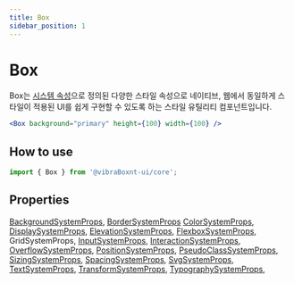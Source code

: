 ```yaml
---
title: Box
sidebar_position: 1
---
```


# Box

Box는 [시스템 속성](/docs/system-props/introduce)으로 정의된 다양한 스타일 속성으로 네이티브, 웹에서 동일하게 스타일이 적용된 UI를 쉽게 구현할 수 있도록 하는 스타일 유틸리티 컴포넌트입니다.

```jsx live
<Box background="primary" height={100} width={100} />
```

## How to use

```jsx
import { Box } from '@vibraBoxnt-ui/core';
```

## Properties

[BackgroundSystemProps](/docs/system-props/background),
[BorderSystemProps](/docs/system-props/border)
[ColorSystemProps](/docs/system-props/color),
[DisplaySystemProps](/docs/system-props/display),
[ElevationSystemProps](/docs/system-props/elevation),
[FlexboxSystemProps](/docs/system-props/flexbox),
GridSystemProps,
[InputSystemProps](/docs/system-props/input),
[InteractionSystemProps](/docs/system-props/interaction),
[OverflowSystemProps](/docs/system-props/overflow),
[PositionSystemProps](/docs/system-props/position),
[PseudoClassSystemProps](/docs/system-props/pseudo-class),
[SizingSystemProps](/docs/system-props/sizing),
[SpacingSystemProps](/docs/system-props/spacing),
[SvgSystemProps](/docs/system-props/svg),
[TextSystemProps](/docs/system-props/text),
[TransformSystemProps](/docs/system-props/transform),
[TypographySystemProps](/docs/system-props/typography),
